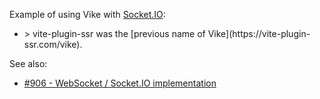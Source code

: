 
Example of using Vike with [Socket.IO](https://socket.io/):
 - <Example timestamp="2023.05" repo="phiberber/vps-react-socket-io-v1" />
   > vite-plugin-ssr was the [previous name of Vike](https://vite-plugin-ssr.com/vike).

See also:
 - [#906 - WebSocket / Socket.IO implementation](https://github.com/vikejs/vike/discussions/906)
